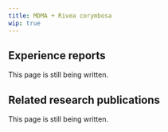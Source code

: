 ---
title: MDMA + Rivea corymbosa
wip: true
---

## Experience reports

This page is still being written.

## Related research publications

This page is still being written.

